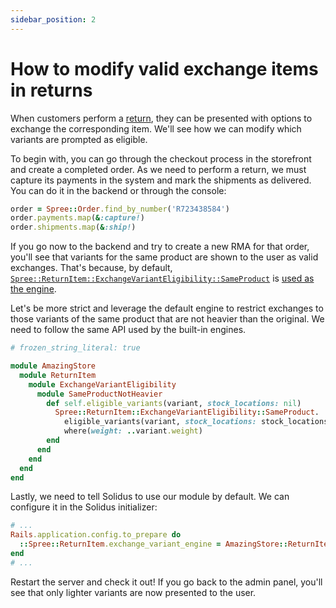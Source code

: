 ```yaml
---
sidebar_position: 2
---
```


# How to modify valid exchange items in returns

When customers perform a [return][returns], they can be presented with options
to exchange the corresponding item. We'll see how we can modify which variants are
prompted as eligible.

To begin with, you can go through the checkout process in the storefront and
create a completed order. As we need to perform a return, we must capture its
payments in the system and mark the shipments as delivered. You can do it in
the backend or through the console:

```ruby
order = Spree::Order.find_by_number('R723438584')
order.payments.map(&:capture!)
order.shipments.map(&:ship!)
```

If you go now to the backend and try to create a new RMA for that order, you'll
see that variants for the same product are shown to the user as valid
exchanges. That's because, by default,
[`Spree::ReturnItem::ExchangeVariantEligibility::SameProduct`][same-product] is
[used as the engine][configure-exchange-variant-engine].

Let's be more strict and leverage the default engine to restrict exchanges to
those variants of the same product that are not heavier than the original. We
need to follow the same API used by the built-in engines.

```ruby title="app/services/amazing_store/return_item/exchange_variant_eligibility/same_product_not_heavier.rb"
# frozen_string_literal: true

module AmazingStore
  module ReturnItem
    module ExchangeVariantEligibility
      module SameProductNotHeavier
        def self.eligible_variants(variant, stock_locations: nil)
          Spree::ReturnItem::ExchangeVariantEligibility::SameProduct.
            eligible_variants(variant, stock_locations: stock_locations).
            where(weight: ..variant.weight)
        end
      end
    end
  end
end
```

Lastly, we need to tell Solidus to use our module by default. We can configure
it in the Solidus initializer:

```ruby title="config/initializers/spree.rb"
# ...
Rails.application.config.to_prepare do
  ::Spree::ReturnItem.exchange_variant_engine = AmazingStore::ReturnItem::ExchangeVariantEligibility::SameProductNotHeavier
end
# ...
```

Restart the server and check it out! If you go back to the admin panel, you'll
see that only lighter variants are now presented to the user.

[returns]: /advanced-solidus/returns.mdx
[configure-exchange-variant-engine]: https://github.com/solidusio/solidus/blob/master/core/app/models/spree/return_item.rb#L22
[same-product]: https://github.com/solidusio/solidus/blob/master/core/app/models/spree/return_item/exchange_variant_eligibility/same_product.rb
